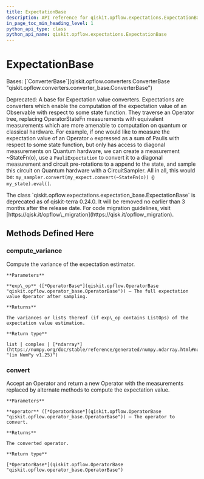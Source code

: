 ```yaml
---
title: ExpectationBase
description: API reference for qiskit.opflow.expectations.ExpectationBase
in_page_toc_min_heading_level: 1
python_api_type: class
python_api_name: qiskit.opflow.expectations.ExpectationBase
---
```


# ExpectationBase

<Class id="qiskit.opflow.expectations.ExpectationBase" github="https://github.com/qiskit/qiskit/tree/stable/0.24/qiskit/opflow/expectations/expectation_base.py" signature="ExpectationBase">
  Bases: [`ConverterBase`](qiskit.opflow.converters.ConverterBase "qiskit.opflow.converters.converter_base.ConverterBase")

  Deprecated: A base for Expectation value converters. Expectations are converters which enable the computation of the expectation value of an Observable with respect to some state function. They traverse an Operator tree, replacing OperatorStateFn measurements with equivalent measurements which are more amenable to computation on quantum or classical hardware. For example, if one would like to measure the expectation value of an Operator `o` expressed as a sum of Paulis with respect to some state function, but only has access to diagonal measurements on Quantum hardware, we can create a measurement \~StateFn(o), use a `PauliExpectation` to convert it to a diagonal measurement and circuit pre-rotations to a append to the state, and sample this circuit on Quantum hardware with a CircuitSampler. All in all, this would be: `my_sampler.convert(my_expect.convert(~StateFn(o)) @ my_state).eval()`.

  <Admonition title="Deprecated since version 0.24.0" type="danger">
    The class `qiskit.opflow.expectations.expectation_base.ExpectationBase` is deprecated as of qiskit-terra 0.24.0. It will be removed no earlier than 3 months after the release date. For code migration guidelines, visit [https://qisk.it/opflow\_migration](https://qisk.it/opflow_migration).
  </Admonition>

  ## Methods Defined Here

  <span id="qiskit-opflow-expectations-expectationbase-compute-variance" />

  ### compute\_variance

  <Function id="qiskit.opflow.expectations.ExpectationBase.compute_variance" signature="abstract ExpectationBase.compute_variance(exp_op)">
    Compute the variance of the expectation estimator.

    **Parameters**

    **exp\_op** ([*OperatorBase*](qiskit.opflow.OperatorBase "qiskit.opflow.operator_base.OperatorBase")) – The full expectation value Operator after sampling.

    **Returns**

    The variances or lists thereof (if exp\_op contains ListOps) of the expectation value estimation.

    **Return type**

    list | complex | [*ndarray*](https://numpy.org/doc/stable/reference/generated/numpy.ndarray.html#numpy.ndarray "(in NumPy v1.25)")
  </Function>

  <span id="qiskit-opflow-expectations-expectationbase-convert" />

  ### convert

  <Function id="qiskit.opflow.expectations.ExpectationBase.convert" signature="abstract ExpectationBase.convert(operator)">
    Accept an Operator and return a new Operator with the measurements replaced by alternate methods to compute the expectation value.

    **Parameters**

    **operator** ([*OperatorBase*](qiskit.opflow.OperatorBase "qiskit.opflow.operator_base.OperatorBase")) – The operator to convert.

    **Returns**

    The converted operator.

    **Return type**

    [*OperatorBase*](qiskit.opflow.OperatorBase "qiskit.opflow.operator_base.OperatorBase")
  </Function>
</Class>

